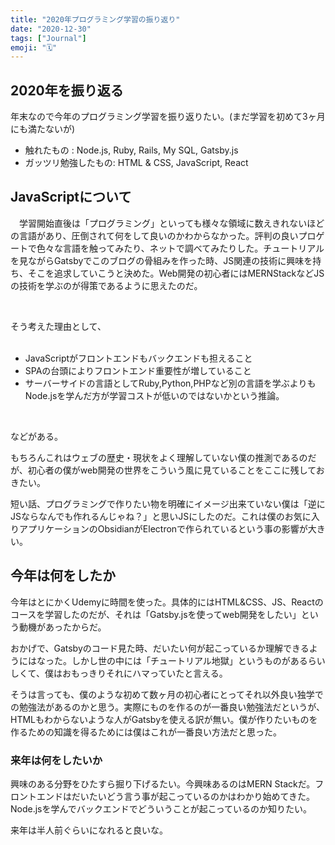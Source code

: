 ```yaml
---
title: "2020年プログラミング学習の振り返り"
date: "2020-12-30"
tags: ["Journal"]
emoji: "🗓️"
---
```


## 2020年を振り返る

年末なので今年のプログラミング学習を振り返りたい。(まだ学習を初めて3ヶ月にも満たないが)

- 触れたもの : Node.js, Ruby, Rails, My SQL, Gatsby.js
- ガッツリ勉強したもの: HTML & CSS, JavaScript, React

## JavaScriptについて

　学習開始直後は「プログラミング」といっても様々な領域に数えきれないほどの言語があり、圧倒されて何をして良いのかわからなかった。評判の良いプロゲートで色々な言語を触ってみたり、ネットで調べてみたりした。チュートリアルを見ながらGatsbyでこのブログの骨組みを作った時、JS関連の技術に興味を持ち、そこを追求していこうと決めた。Web開発の初心者にはMERNStackなどJSの技術を学ぶのが得策であるように思えたのだ。

<br />

そう考えた理由として、
<br />
<br />

- JavaScriptがフロントエンドもバックエンドも担えること
- SPAの台頭によりフロントエンド重要性が増していること
- サーバーサイドの言語としてRuby,Python,PHPなど別の言語を学ぶよりもNode.jsを学んだ方が学習コストが低いのではないかという推論。

<br />

などがある。

もちろんこれはウェブの歴史・現状をよく理解していない僕の推測であるのだが、初心者の僕がweb開発の世界をこういう風に見ていることをここに残しておきたい。

短い話、プログラミングで作りたい物を明確にイメージ出来ていない僕は「逆にJSならなんでも作れるんじゃね？」と思いJSにしたのだ。これは僕のお気に入りアプリケーションのObsidianがElectronで作られているという事の影響が大きい。


## 今年は何をしたか

今年はとにかくUdemyに時間を使った。具体的にはHTML&CSS、JS、Reactのコースを学習したのだが、それは「Gatsby.jsを使ってweb開発をしたい」という動機があったからだ。

おかげで、Gatsbyのコード見た時、だいたい何が起こっているか理解できるようにはなった。しかし世の中には「チュートリアル地獄」というものがあるらいしくて、僕はおもっきりそれにハマっていたと言える。

そうは言っても、僕のような初めて数ヶ月の初心者にとってそれ以外良い独学での勉強法があるのかと思う。実際にものを作るのが一番良い勉強法だというが、HTMLもわからないような人がGatsbyを使える訳が無い。僕が作りたいものを作るための知識を得るためには僕はこれが一番良い方法だと思った。

### 来年は何をしたいか

興味のある分野をひたすら掘り下げるたい。今興味あるのはMERN Stackだ。フロントエンドはだいたいどう言う事が起こっているのかはわかり始めてきた。Node.jsを学んでバックエンドでどういうことが起こっているのか知りたい。

来年は半人前ぐらいになれると良いな。
